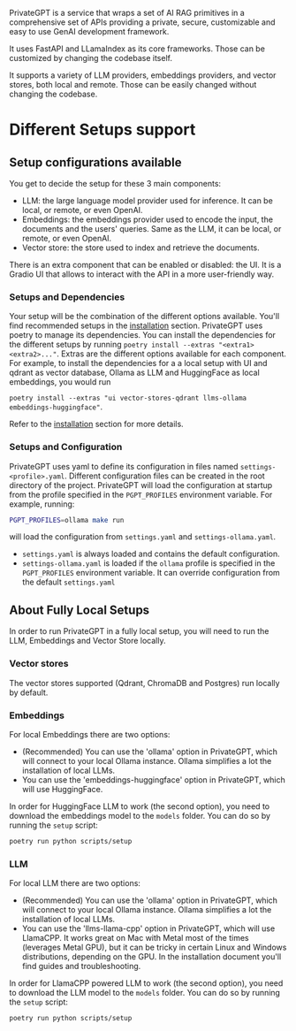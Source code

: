 PrivateGPT is a service that wraps a set of AI RAG primitives in a comprehensive set of APIs providing a private, secure, customizable and easy to use GenAI development framework.

It uses FastAPI and LLamaIndex as its core frameworks. Those can be customized by changing the codebase itself.

It supports a variety of LLM providers, embeddings providers, and vector stores, both local and remote. Those can be easily changed without changing the codebase.

# Different Setups support

## Setup configurations available
You get to decide the setup for these 3 main components:
- LLM: the large language model provider used for inference. It can be local, or remote, or even OpenAI.
- Embeddings: the embeddings provider used to encode the input, the documents and the users' queries. Same as the LLM, it can be local, or remote, or even OpenAI.
- Vector store: the store used to index and retrieve the documents.

There is an extra component that can be enabled or disabled: the UI. It is a Gradio UI that allows to interact with the API in a more user-friendly way.

### Setups and Dependencies
Your setup will be the combination of the different options available. You'll find recommended setups in the [installation](./installation) section.
PrivateGPT uses poetry to manage its dependencies. You can install the dependencies for the different setups by running `poetry install --extras "<extra1> <extra2>..."`.
Extras are the different options available for each component. For example, to install the dependencies for a a local setup with UI and qdrant as vector database, Ollama as LLM and HuggingFace as local embeddings, you would run

`poetry install --extras "ui vector-stores-qdrant llms-ollama embeddings-huggingface"`.

Refer to the [installation](./installation) section for more details.

### Setups and Configuration
PrivateGPT uses yaml to define its configuration in files named `settings-<profile>.yaml`.
Different configuration files can be created in the root directory of the project.
PrivateGPT will load the configuration at startup from the profile specified in the `PGPT_PROFILES` environment variable.
For example, running:
```bash
PGPT_PROFILES=ollama make run
```
will load the configuration from `settings.yaml` and `settings-ollama.yaml`.
- `settings.yaml` is always loaded and contains the default configuration.
- `settings-ollama.yaml` is loaded if the `ollama` profile is specified in the `PGPT_PROFILES` environment variable. It can override configuration from the default `settings.yaml`

## About Fully Local Setups
In order to run PrivateGPT in a fully local setup, you will need to run the LLM, Embeddings and Vector Store locally.
### Vector stores
The vector stores supported (Qdrant, ChromaDB and Postgres) run locally by default.
### Embeddings
For local Embeddings there are two options:
* (Recommended) You can use the 'ollama' option in PrivateGPT, which will connect to your local Ollama instance. Ollama simplifies a lot the installation of local LLMs.
* You can use the 'embeddings-huggingface' option in PrivateGPT, which will use HuggingFace.

In order for HuggingFace LLM to work (the second option), you need to download the embeddings model to the `models` folder. You can do so by running the `setup` script:
```bash
poetry run python scripts/setup
```

### LLM
For local LLM there are two options:
* (Recommended) You can use the 'ollama' option in PrivateGPT, which will connect to your local Ollama instance. Ollama simplifies a lot the installation of local LLMs.
* You can use the 'llms-llama-cpp' option in PrivateGPT, which will use LlamaCPP. It works great on Mac with Metal most of the times (leverages Metal GPU), but it can be tricky in certain Linux and Windows distributions, depending on the GPU. In the installation document you'll find guides and troubleshooting.

In order for LlamaCPP powered LLM to work (the second option), you need to download the LLM model to the `models` folder. You can do so by running the `setup` script:
```bash
poetry run python scripts/setup
```
